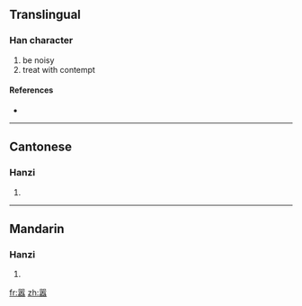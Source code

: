{{also|囂}}
==Translingual==

===Han character===
{{Han char|rn=30|rad=口|as=15|sn=18|four=|canj=口口一人口 (RRMOR)}}

# be noisy
# treat with contempt

====References====
* {{Han ref|kx=0213.171|hdz=10700.010|uh=56A3|ud=22179}}

----

==Cantonese==

===Hanzi===
{{yue-hanzi|jyut=|y=hiu1|tra=囂}}

# {{defn|Cantonese|sort=口15}}

----

==Mandarin==

===Hanzi===
{{cmn-hanzi|tra=囂|pin=[[xiāo]] ([[xiao1]])|wg=hsiao<sup>1</sup>}}

# {{defn|Mandarin|sort=口15}}

[[fr:嚣]]
[[zh:嚣]]
